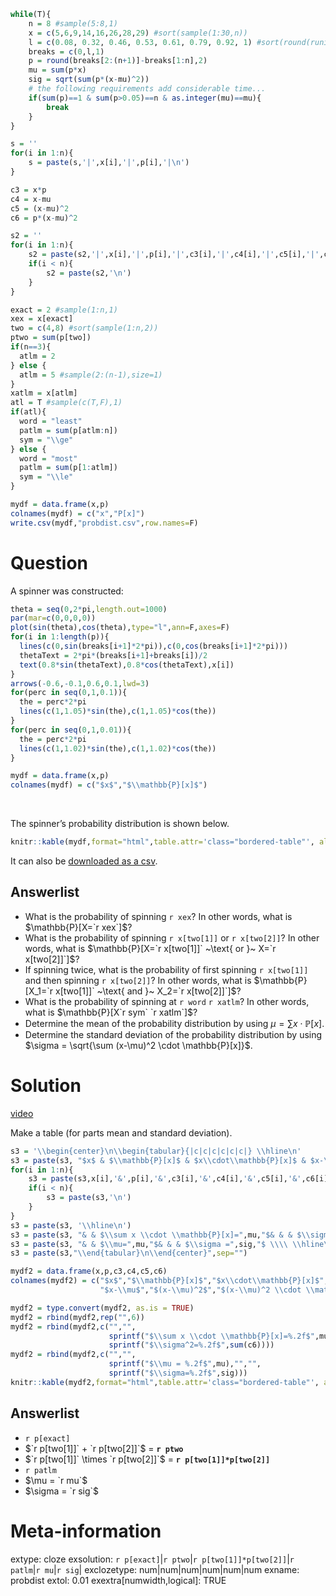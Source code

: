 ```r
while(T){
    n = 8 #sample(5:8,1)
    x = c(5,6,9,14,16,26,28,29) #sort(sample(1:30,n))
    l = c(0.08, 0.32, 0.46, 0.53, 0.61, 0.79, 0.92, 1) #sort(round(runif(n-1,0,1),2))
    breaks = c(0,l,1)
    p = round(breaks[2:(n+1)]-breaks[1:n],2)
    mu = sum(p*x)
    sig = sqrt(sum(p*(x-mu)^2))
    # the following requirements add considerable time...
    if(sum(p)==1 & sum(p>0.05)==n & as.integer(mu)==mu){
        break
    }
}

s = ''
for(i in 1:n){
    s = paste(s,'|',x[i],'|',p[i],'|\n')
}

c3 = x*p
c4 = x-mu
c5 = (x-mu)^2
c6 = p*(x-mu)^2

s2 = ''
for(i in 1:n){
    s2 = paste(s2,'|',x[i],'|',p[i],'|',c3[i],'|',c4[i],'|',c5[i],'|',c6[i],'|')
    if(i < n){
        s2 = paste(s2,'\n')
    }
}

exact = 2 #sample(1:n,1)
xex = x[exact]
two = c(4,8) #sort(sample(1:n,2))
ptwo = sum(p[two])
if(n==3){
  atlm = 2
} else {
  atlm = 5 #sample(2:(n-1),size=1)
}
xatlm = x[atlm]
atl = T #sample(c(T,F),1)
if(atl){
  word = "least"
  patlm = sum(p[atlm:n])
  sym = "\\ge"
} else {
  word = "most"
  patlm = sum(p[1:atlm])
  sym = "\\le"
}

mydf = data.frame(x,p)
colnames(mydf) = c("x","P[x]")
write.csv(mydf,"probdist.csv",row.names=F)
```

Question
========

A spinner was constructed:

```r
theta = seq(0,2*pi,length.out=1000)
par(mar=c(0,0,0,0))
plot(sin(theta),cos(theta),type="l",ann=F,axes=F)
for(i in 1:length(p)){
  lines(c(0,sin(breaks[i+1]*2*pi)),c(0,cos(breaks[i+1]*2*pi)))
  thetaText = 2*pi*(breaks[i+1]+breaks[i])/2
  text(0.8*sin(thetaText),0.8*cos(thetaText),x[i])
}
arrows(-0.6,-0.1,0.6,0.1,lwd=3)
for(perc in seq(0,1,0.1)){
  the = perc*2*pi
  lines(c(1,1.05)*sin(the),c(1,1.05)*cos(the))
}
for(perc in seq(0,1,0.01)){
  the = perc*2*pi
  lines(c(1,1.02)*sin(the),c(1,1.02)*cos(the))
}

mydf = data.frame(x,p)
colnames(mydf) = c("$x$","$\\mathbb{P}[x]$")

```
\

<style type="text/css" rel="stylesheet">
.bordered-table {
    border-collapse: collapse;
    border-spacing: 0;
    border:2px solid #000000;
}
.bordered-table th {
    border:2px solid #000000;
    padding: 4px;
}
.bordered-table td{
    border:2px solid #000000;
    padding: 4px;
}
</style>

The spinner's probability distribution is shown below.

```r
knitr::kable(mydf,format="html",table.attr='class="bordered-table"', align = "cc",row.names=F)
```

It can also be [downloaded as a csv](probdist.csv){target="blank"}.

Answerlist
--------

* What is the probability of spinning `r xex`? In other words, what is $\mathbb{P}[X=`r xex`]$?
* What is the probability of spinning `r x[two[1]]` or `r x[two[2]]`? In other words, what is $\mathbb{P}[X=`r x[two[1]]` ~\text{ or }~ X=`r x[two[2]]`]$?
* If spinning twice, what is the probability of first spinning `r x[two[1]]` and then spinning `r x[two[2]]`? In other words, what is $\mathbb{P}[X_1=`r x[two[1]]` ~\text{ and }~ X_2=`r x[two[2]]`]$?
* What is the probability of spinning at `r word` `r xatlm`? In other words, what is $\mathbb{P}[X`r sym` `r xatlm`]$?
* Determine the mean of the probability distribution by using $\mu = \sum x\cdot \mathbb{P}[x]$.
* Determine the standard deviation of the probability distribution by using $\sigma = \sqrt{\sum (x-\mu)^2 \cdot \mathbb{P}[x]}$.


Solution
========

[video](https://vimeo.com/531915788){target="_blank"}

Make a table (for parts mean and standard deviation).

```r
s3 = '\\begin{center}\n\\begin{tabular}{|c|c|c|c|c|c|} \\hline\n'
s3 = paste(s3, "$x$ & $\\mathbb{P}[x]$ & $x\\cdot\\mathbb{P}[x]$ & $x-\\mu$ & $(x-\\mu)^2$ & $(x-\\mu)^2 \\cdot \\mathbb{P}[x]$ \\\\ \\hline\n")
for(i in 1:n){
    s3 = paste(s3,x[i],'&',p[i],'&',c3[i],'&',c4[i],'&',c5[i],'&',c6[i],'\\\\')
    if(i < n){
        s3 = paste(s3,'\n')
    }
}
s3 = paste(s3, '\\hline\n')
s3 = paste(s3, "& & $\\sum x \\cdot \\mathbb{P}[x]=",mu,"$& & & $\\sigma^2 =",sum(c6),"$ \\\\ \\hline\n")
s3 = paste(s3, "& & $\\mu=",mu,"$& & & $\\sigma =",sig,"$ \\\\ \\hline\n")
s3 = paste(s3,"\\end{tabular}\n\\end{center}",sep="")

mydf2 = data.frame(x,p,c3,c4,c5,c6)
colnames(mydf2) = c("$x$","$\\mathbb{P}[x]$","$x\\cdot\\mathbb{P}[x]$",
                    "$x-\\mu$","$(x-\\mu)^2$","$(x-\\mu)^2 \\cdot \\mathbb{P}[x]$")
```

<style type="text/css" rel="stylesheet">
.bordered-table {
    border-collapse: collapse;
    border-spacing: 0;
    border:2px solid #000000;
}
.bordered-table th {
    border:2px solid #000000;
    padding: 4px;
}
.bordered-table td{
    border:2px solid #000000;
    padding: 4px;
}
</style>

```r
mydf2 = type.convert(mydf2, as.is = TRUE)
mydf2 = rbind(mydf2,rep("",6))
mydf2 = rbind(mydf2,c("","",
                      sprintf("$\\sum x \\cdot \\mathbb{P}[x]=%.2f$",mu),"","",
                      sprintf("$\\sigma^2=%.2f$",sum(c6))))
mydf2 = rbind(mydf2,c("","",
                      sprintf("$\\mu = %.2f$",mu),"","",
                      sprintf("$\\sigma=%.2f$",sig)))
knitr::kable(mydf2,format="html",table.attr='class="bordered-table"', align = "cccccc",row.names=F)
```




Answerlist
--------

* `r p[exact]`
* $`r p[two[1]]` + `r p[two[2]]`$ = **`r ptwo`**
* $`r p[two[1]]` \times `r p[two[2]]`$ = **`r p[two[1]]*p[two[2]]`**
* `r patlm`
* $\mu = `r mu`$
* $\sigma = `r sig`$


Meta-information
============
extype: cloze
exsolution: `r p[exact]`|`r ptwo`|`r p[two[1]]*p[two[2]]`|`r patlm`|`r mu`|`r sig`|
exclozetype: num|num|num|num|num|num
exname: probdist
extol: 0.01
exextra[numwidth,logical]: TRUE
